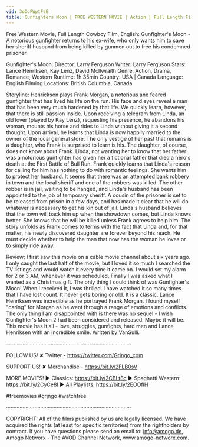 ```yaml
---
vid: 3oDoFWptFsE
title: Gunfighters Moon | FREE WESTERN MOVIE | Action | Full Length Film | ENGLISH
---
```


Free Western Movie, Full Length Cowboy Film, English: Gunfighter's Moon - A notorious gunfighter returns to his ex-wife, who only wants him to save her sheriff husband from being killed by gunmen out to free his condemned prisoner.

Gunfighter's Moon:
Director: Larry Ferguson
Writer: Larry Ferguson
Stars: Lance Henriksen, Kay Lenz, David McIlwraith
Genre: Action, Drama, Romance, Western
Runtime: 1h 35min
Country: USA | Canada
Language: English
Filming Locations: British Columbia, Canada

Storyline:
Henrickson plays Frank Morgan, a notorious and feared gunfighter that has lived his life on the run. His face and eyes reveal a man that has been very much hardened by that life. We quickly learn, however, that there is still passion inside. Upon receiving a telegram from Linda, an old lover (played by Kay Lenz), requesting his presence, he abandons his woman, mounts his horse and rides to Linda without giving it a second thought. Upon arrival, he learns that Linda is now happily married to the owner of the local general store. The only vestige of her past that remains is a daughter, who Frank is surprised to learn is his. The daughter, of course, does not know about Frank. Linda, not wanting her to know that her father was a notorious gunfighter has given her a fictional father that died a hero's death at the First Battle of Bull Run. Frank quickly learns that Linda's reason for calling for him has nothing to do with romantic feelings. She wants him to protect her husband. It seems that there was an attempted bank robbery in town and the local sheriff and one of the robbers was killed. The other robber is in jail, waiting to be hanged, and Linda's husband has been appointed to the job of temporary sheriff. A cousin of the prisoner is set to be released from prison in a few days, and has made it clear that he will do whatever is necessary to get his kin out of jail. Linda's husband believes that the town will back him up when the showdown comes, but Linda knows better. She knows that he will be killed unless Frank agrees to help him. The story unfolds as Frank comes to terms with the fact that Linda and, for that matter, his newly discovered daughter are forever beyond his reach. He must decide whether to help the man that now has the woman he loves or to simply ride away.

Review:
I first saw this movie on a cable movie channel about six years ago. I only caught the last half of the movie, but I loved it so much I searched the TV listings and would watch it every time it came on. I would set my alarm for 2 or 3 AM, whenever it was scheduled, Finally I was asked what I wanted as a Christmas gift. The only thing I could think of was Gunfighter's Moon! When I received it, I was thrilled. I have watched it so many times that I have lost count. It never gets boring or old. It is a classic. Lance Henriksen was incredible as he portrayed Frank Morgan. I found myself "caring" for Morgan as he went through a range of emotions and conflicts. The only thing I am disappointed with is there was no sequel - I wish Gunfighter's Moon 2 had been considered and released. Maybe it will be. This movie has it all - love, struggles, gunfights, hard men and Lance Henriksen with an incredible smile. Written by VanSulli.

····················································································

FOLLOW US!
✘ Twitter - https://twitter.com/Grjngo_com

SUPPORT US!
✘ Merchandise - https://bit.ly/2FLB0sV

MORE MOVIES! 
► Classics: https://bit.ly/2CBLt8c 
► Spaghetti Western: https://bit.ly/2CyCe8I 
► All Playlists: https://bit.ly/2EOOfIH 

#freemovies #grjngo #watchfree

····················································································

COPYRIGHT: All of the films published by us are legally licensed. We have acquired the rights (at least for specific territories) from the rightholders by contract. If you have questions please send an email to: info@amogo.de, Amogo Networx - The AVOD Channel Network, www.amogo-networx.com.